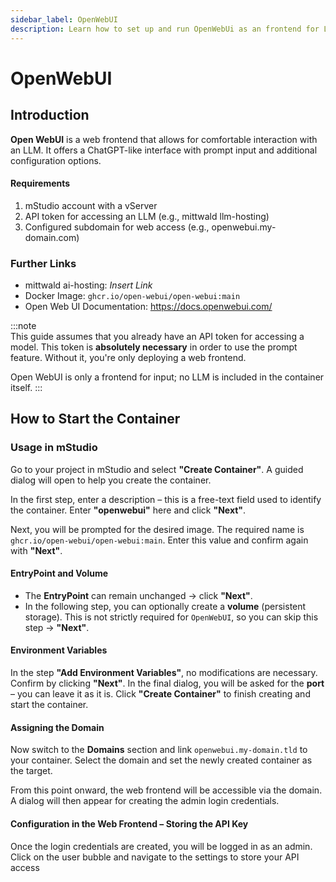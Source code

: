 ```yaml
---
sidebar_label: OpenWebUI
description: Learn how to set up and run OpenWebUi as an frontend for LLMs
---
```


# OpenWebUI

## Introduction

**Open WebUI** is a web frontend that allows for comfortable interaction with an LLM. It offers a ChatGPT-like interface with prompt input and additional configuration options.

#### Requirements

1. mStudio account with a vServer  
2. API token for accessing an LLM (e.g., mittwald llm-hosting)  
3. Configured subdomain for web access (e.g., openwebui.my-domain.com)

### Further Links

- mittwald ai-hosting: *Insert Link*  
- Docker Image: `ghcr.io/open-webui/open-webui:main`  
- Open Web UI Documentation: https://docs.openwebui.com/

 :::note  
 This guide assumes that you already have an API token for accessing a model. This token is **absolutely necessary** in order to use the prompt feature. Without it, you're only deploying a web frontend.  
  
 Open WebUI is only a frontend for input; no LLM is included in the container itself.
 :::
## How to Start the Container

### Usage in mStudio

Go to your project in mStudio and select **"Create Container"**. A guided dialog will open to help you create the container.

In the first step, enter a description – this is a free-text field used to identify the container. Enter **"openwebui"** here and click **"Next"**.

Next, you will be prompted for the desired image. The required name is `ghcr.io/open-webui/open-webui:main`. Enter this value and confirm again with **"Next"**.

#### EntryPoint and Volume

- The **EntryPoint** can remain unchanged → click **"Next"**.  
- In the following step, you can optionally create a **volume** (persistent storage). This is not strictly required for `OpenWebUI`, so you can skip this step → **"Next"**.

#### Environment Variables

In the step **"Add Environment Variables"**, no modifications are necessary. Confirm by clicking **"Next"**. In the final dialog, you will be asked for the **port** – you can leave it as it is. Click **"Create Container"** to finish creating and start the container.

#### Assigning the Domain

Now switch to the **Domains** section and link `openwebui.my-domain.tld` to your container. Select the domain and set the newly created container as the target.

From this point onward, the web frontend will be accessible via the domain. A dialog will then appear for creating the admin login credentials.

#### Configuration in the Web Frontend – Storing the API Key

Once the login credentials are created, you will be logged in as an admin. Click on the user bubble and navigate to the settings to store your API access
